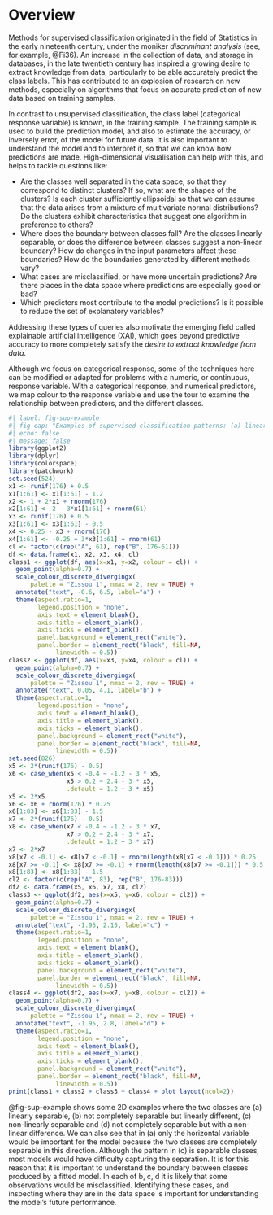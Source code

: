 # Overview

<!--
- overview of supervised classification, model structure
- refer to the ISLR language
- basics of training/testing for model building
- model components needed from all
- common tasks: checking clusters relative to class labels, looking at boundaries
-->

Methods for supervised classification originated in the field of Statistics in the early nineteenth century, under the moniker *discriminant analysis* (see, for example, @Fi36). An increase in the collection of data, and storage in databases, in the late twentieth century has inspired a growing desire to extract knowledge from data, particularly to be able accurately predict the class labels. This has contributed to an explosion of research on new methods, especially on algorithms that focus on accurate prediction of new data based on training samples.

\index{classification!supervised}

In contrast to unsupervised classification, the class label (categorical response variable) is known, in the training sample. The training sample is used to build the prediction model, and also to estimate the accuracy, or inversely error, of the model for future data. It is also important to understand the model and to interpret it, so that we can know how predictions are made. High-dimensional visualisation can help with this, and helps to tackle questions like:

- Are the classes well separated in the data space, so that they
correspond to distinct clusters?  If so, what are the shapes of the clusters?  Is each cluster sufficiently ellipsoidal so that we can assume that the data arises from a mixture of multivariate normal distributions?  Do the clusters exhibit characteristics that suggest one algorithm in preference to others?
- Where does the boundary between classes fall?  Are the classes
linearly separable, or does the difference between classes suggest
a non-linear boundary?  How do changes in the input parameters affect these boundaries? How do the boundaries generated by different methods vary?
- What cases are misclassified, or have more uncertain predictions?  Are there places in the data space where predictions are especially good or bad?
- Which predictors most contribute to the model predictions? Is it possible to reduce the set of explanatory variables?
 
Addressing these types of queries also motivate the emerging field called explainable artificial intelligence (XAI), which goes beyond predictive accuracy to more completely satisfy the *desire to extract knowledge from data*. 

Although we focus on categorical response, some of the techniques here can be modified or adapted for problems with a numeric, or continuous, response variable. With a categorical response, and numerical predictors, we map colour to the response variable and use the tour to examine the relationship between predictors, and the different classes. 


```r
#| label: fig-sup-example
#| fig-cap: "Examples of supervised classification patterns: (a) linearly separable, (b) linear but not completely separable, (c) non-linearly separable, (d) non-linear, but not completely separable."
#| echo: false
#| message: false
library(ggplot2)
library(dplyr)
library(colorspace)
library(patchwork)
set.seed(524)
x1 <- runif(176) + 0.5
x1[1:61] <- x1[1:61] - 1.2
x2 <- 1 + 2*x1 + rnorm(176)
x2[1:61] <- 2 - 3*x1[1:61] + rnorm(61)
x3 <- runif(176) + 0.5
x3[1:61] <- x3[1:61] - 0.5
x4 <- 0.25 - x3 + rnorm(176)
x4[1:61] <- -0.25 + 3*x3[1:61] + rnorm(61)
cl <- factor(c(rep("A", 61), rep("B", 176-61)))
df <- data.frame(x1, x2, x3, x4, cl)
class1 <- ggplot(df, aes(x=x1, y=x2, colour = cl)) +
  geom_point(alpha=0.7) +
  scale_colour_discrete_divergingx(
      palette = "Zissou 1", nmax = 2, rev = TRUE) +
  annotate("text", -0.6, 6.5, label="a") +
  theme(aspect.ratio=1,
        legend.position = "none",
        axis.text = element_blank(),
        axis.title = element_blank(),
        axis.ticks = element_blank(),
        panel.background = element_rect("white"),
        panel.border = element_rect("black", fill=NA, 
             linewidth = 0.5)) 
class2 <- ggplot(df, aes(x=x3, y=x4, colour = cl)) +
  geom_point(alpha=0.7) +
  scale_colour_discrete_divergingx(
      palette = "Zissou 1", nmax = 2, rev = TRUE) +
  annotate("text", 0.05, 4.1, label="b") +
  theme(aspect.ratio=1,
        legend.position = "none",
        axis.text = element_blank(),
        axis.title = element_blank(),
        axis.ticks = element_blank(),
        panel.background = element_rect("white"),
        panel.border = element_rect("black", fill=NA, 
             linewidth = 0.5))
set.seed(826)
x5 <- 2*(runif(176) - 0.5)
x6 <- case_when(x5 < -0.4 ~ -1.2 - 3 * x5,
                x5 > 0.2 ~ 2.4 - 3 * x5,
                .default = 1.2 + 3 * x5)
x5 <- 2*x5
x6 <- x6 + rnorm(176) * 0.25
x6[1:83] <- x6[1:83] - 1.5
x7 <- 2*(runif(176) - 0.5)
x8 <- case_when(x7 < -0.4 ~ -1.2 - 3 * x7,
                x7 > 0.2 ~ 2.4 - 3 * x7,
                .default = 1.2 + 3 * x7)
x7 <- 2*x7
x8[x7 < -0.1] <- x8[x7 < -0.1] + rnorm(length(x8[x7 < -0.1])) * 0.25
x8[x7 >= -0.1] <- x8[x7 >= -0.1] + rnorm(length(x8[x7 >= -0.1])) * 0.5
x8[1:83] <- x8[1:83] - 1.5
cl2 <- factor(c(rep("A", 83), rep("B", 176-83)))
df2 <- data.frame(x5, x6, x7, x8, cl2)
class3 <- ggplot(df2, aes(x=x5, y=x6, colour = cl2)) +
  geom_point(alpha=0.7) +
  scale_colour_discrete_divergingx(
      palette = "Zissou 1", nmax = 2, rev = TRUE) +
  annotate("text", -1.95, 2.15, label="c") +
  theme(aspect.ratio=1,
        legend.position = "none",
        axis.text = element_blank(),
        axis.title = element_blank(),
        axis.ticks = element_blank(),
        panel.background = element_rect("white"),
        panel.border = element_rect("black", fill=NA, 
             linewidth = 0.5))
class4 <- ggplot(df2, aes(x=x7, y=x8, colour = cl2)) +
  geom_point(alpha=0.7) +
  scale_colour_discrete_divergingx(
      palette = "Zissou 1", nmax = 2, rev = TRUE) +
  annotate("text", -1.95, 2.8, label="d") +
  theme(aspect.ratio=1,
        legend.position = "none",
        axis.text = element_blank(),
        axis.title = element_blank(),
        axis.ticks = element_blank(),
        panel.background = element_rect("white"),
        panel.border = element_rect("black", fill=NA, 
             linewidth = 0.5))
print(class1 + class2 + class3 + class4 + plot_layout(ncol=2))
```

@fig-sup-example shows some 2D examples where the two classes are (a) linearly separable, (b) not completely separable but linearly different, (c) non-linearly separable and (d) not completely separable but with a non-linear difference. We can also see that in (a) only the horizontal variable would be important for the model because the two classes are completely separable in this direction. Although the pattern in (c) is separable classes, most models would have difficulty capturing the separation. It is for this reason that it is important to understand the boundary between classes produced by a fitted model. In each of b, c, d it is likely that some observations would be misclassified. Identifying these cases, and inspecting where they are in the data space is important for understanding the model's future performance. 
